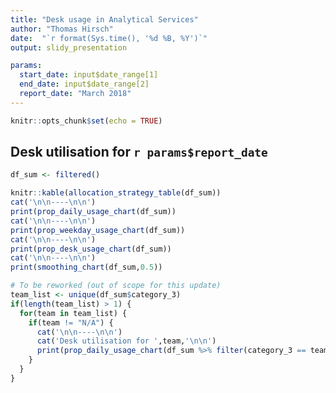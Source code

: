 ```yaml
---
title: "Desk usage in Analytical Services"
author: "Thomas Hirsch"
date:  "`r format(Sys.time(), '%d %B, %Y')`"
output: slidy_presentation

params:
  start_date: input$date_range[1]
  end_date: input$date_range[2]
  report_date: "March 2018"
---
```


```r
knitr::opts_chunk$set(echo = TRUE)
```


## Desk utilisation for `r params$report_date`

```r
df_sum <- filtered()

knitr::kable(allocation_strategy_table(df_sum))
cat('\n\n----\n\n')
print(prop_daily_usage_chart(df_sum))
cat('\n\n----\n\n')
print(prop_weekday_usage_chart(df_sum))
cat('\n\n----\n\n')
print(prop_desk_usage_chart(df_sum))
cat('\n\n----\n\n')
print(smoothing_chart(df_sum,0.5))
```

```r
# To be reworked (out of scope for this update)
team_list <- unique(df_sum$category_3)
if(length(team_list) > 1) {
  for(team in team_list) {
    if(team != "N/A") {
      cat('\n\n----\n\n')
      cat('Desk utilisation for ',team,'\n\n')
      print(prop_daily_usage_chart(df_sum %>% filter(category_3 == team)))
    }
  }
}

```